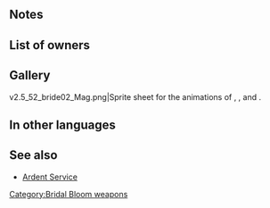 {{Weapon Infobox
|tagid=SID_清らかなブーケ
|weaponType=Blue Tome
|weaponName={{PAGENAME}}
|might=8
|range=2
|effect=At start of turn, if unit is adjacent to an ally, grants Spd+4 to unit and adjacent allies for 1 turn.
|cost=200
|exclusive=0
|statModifiers=0,8,0,0,0
|next=Fresh Bouquet+
|promotionRarity=5
|promotionTier=1
|required=Elthunder;Ellight
|properties=
}}
==Notes==
{{Bonuses}}
==List of owners==
{{Skill Hero List}}
==Gallery==
<gallery>
v2.5_52_bride02_Mag.png|Sprite sheet for the animations of {{PAGENAME}}, {{St|Múspell Fireposy}}, and {{St|Nifl Frostflowers}}.
</gallery>

==In other languages==
{{OtherLanguages
|japanese=清らかなブーケ
|german=Frische Blumen
|spanishEU=Ramo fresco
|spanishLA=Ramo fresco
|french=Bouquet frais
|italian=Bouquet fresco
|chineseTW=純潔花束
|portuguese=Buquê viçoso
}}

==See also==
* [[Ardent Service]]
{{Weapons Navbox}}
[[Category:Bridal Bloom weapons]]